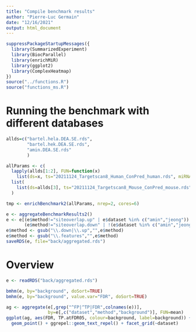 ```yaml
---
title: "Compile benchmark results"
author: "Pierre-Luc Germain"
date: "12/16/2021"
output: html_document
---
```


```r
suppressPackageStartupMessages({
  library(SummarizedExperiment)
  library(BiocParallel)
  library(enrichMiR)
  library(ggplot2)
  library(ComplexHeatmap)
})
source("../functions.R")
source("functions_ms.R")
```

# Running the benchmark with different databases
```r

allds=c("bartel.hela.DEA.SE.rds",
        "bartel.hek.DEA.SE.rds",
        "amin.DEA.SE.rds"
        )

allParams <- c(
  lapply(allds[1:2], FUN=function(x) 
    list(ds=x, ts="20211124_Targetscan8_Human_ConPred_human.rds", miRNAs=NULL)),
  list(
    list(ds=allds[3], ts="20211124_Targetscan8_Mouse_ConPred_mouse.rds", miRNAs=NULL))
  )

tmp <- enrichBenchmark2(allParams, nrep=2, cores=6)
```


```r
e <- aggregateBenchmarkResults2()
e <- e[(e$method!="siteoverlap.up" | e$dataset %in% c("amin","jeong")) &
       (e$method!="siteoverlap.down" | !(e$dataset %in% c("amin","jeong"))),]
e$method <- gsub("\\.down|\\.up","",e$method)
e$method <- gsub("\\.features","",e$method)
saveRDS(e, file="back/aggregated.rds")
```



# Overview

```r
e <- readRDS("back/aggregated.rds")

bmhm(e, by="background", doSort=TRUE)
bmhm(e, by="background", value.var="FDR", doSort=TRUE)

ag <- aggregate(e[,grep("^FP|^TP|FDR",colnames(e))], 
                by=e[,c("dataset","method","background")], FUN=mean)
ggplot(ag, aes(FDR, TP.atFDR05, colour=background, label=background)) + 
  geom_point() + ggrepel::geom_text_repel() + facet_grid(~dataset)
```

